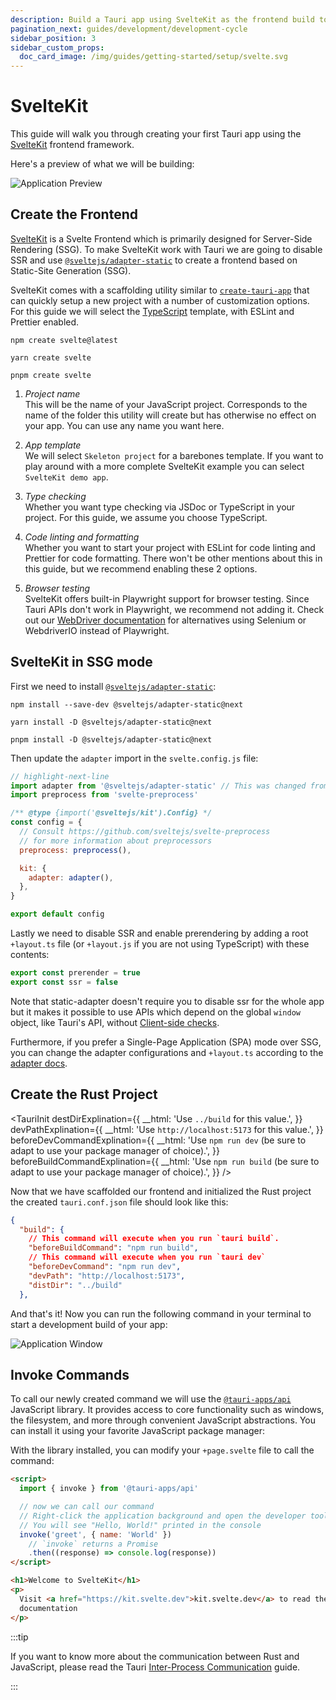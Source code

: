 ```yaml
---
description: Build a Tauri app using SvelteKit as the frontend build tool
pagination_next: guides/development/development-cycle
sidebar_position: 3
sidebar_custom_props:
  doc_card_image: /img/guides/getting-started/setup/svelte.svg
---
```



# SvelteKit

This guide will walk you through creating your first Tauri app using the [SvelteKit] frontend framework.

<Intro />

Here's a preview of what we will be building:

![Application Preview](./assets/sveltekit/sveltekit.png)

## Create the Frontend

[SvelteKit] is a Svelte Frontend which is primarily designed for Server-Side Rendering (SSG). To make SvelteKit work with Tauri we are going to disable SSR and use [`@sveltejs/adapter-static`] to create a frontend based on Static-Site Generation (SSG).

SvelteKit comes with a scaffolding utility similar to [`create-tauri-app`] that can quickly setup a new project with a number of customization options. For this guide we will select the [TypeScript] template, with ESLint and Prettier enabled.

<Tabs groupId="package-manager">
  <TabItem value="npm">

```shell
npm create svelte@latest
```

  </TabItem>

  <TabItem value="Yarn">

```shell
yarn create svelte
```

  </TabItem>

  <TabItem value="pnpm">

```shell
pnpm create svelte
```

  </TabItem>
</Tabs>

1. _Project name_  
   This will be the name of your JavaScript project. Corresponds to the name of the folder this utility will create but has otherwise no effect on your app. You can use any name you want here.

2. _App template_  
   We will select `Skeleton project` for a barebones template. If you want to play around with a more complete SvelteKit example you can select `SvelteKit demo app`.

3. _Type checking_  
   Whether you want type checking via JSDoc or TypeScript in your project. For this guide, we assume you choose TypeScript.

4. _Code linting and formatting_  
   Whether you want to start your project with ESLint for code linting and Prettier for code formatting. There won't be other mentions about this in this guide, but we recommend enabling these 2 options.

5. _Browser testing_  
   SvelteKit offers built-in Playwright support for browser testing. Since Tauri APIs don't work in Playwright, we recommend not adding it. Check out our [WebDriver documentation] for alternatives using Selenium or WebdriverIO instead of Playwright.

## SvelteKit in SSG mode

<!-- TODO: section intro -->

First we need to install [`@sveltejs/adapter-static`]:

<Tabs groupId="package-manager">
  <TabItem value="npm">

```shell
npm install --save-dev @sveltejs/adapter-static@next
```

  </TabItem>

  <TabItem value="Yarn">

```shell
yarn install -D @sveltejs/adapter-static@next
```

  </TabItem>

  <TabItem value="pnpm">

```shell
pnpm install -D @sveltejs/adapter-static@next
```

  </TabItem>
</Tabs>

Then update the `adapter` import in the `svelte.config.js` file:

```javascript title=svelte.config.js
// highlight-next-line
import adapter from '@sveltejs/adapter-static' // This was changed from adapter-auto
import preprocess from 'svelte-preprocess'

/** @type {import('@sveltejs/kit').Config} */
const config = {
  // Consult https://github.com/sveltejs/svelte-preprocess
  // for more information about preprocessors
  preprocess: preprocess(),

  kit: {
    adapter: adapter(),
  },
}

export default config
```

Lastly we need to disable SSR and enable prerendering by adding a root `+layout.ts` file (or `+layout.js` if you are not using TypeScript) with these contents:

```typescript title=src/routes/+layout.ts
export const prerender = true
export const ssr = false
```

Note that static-adapter doesn't require you to disable ssr for the whole app but it makes it possible to use APIs which depend on the global `window` object, like Tauri's API, without [Client-side checks].

Furthermore, if you prefer a Single-Page Application (SPA) mode over SSG, you can change the adapter configurations and `+layout.ts` according to the [adapter docs].

## Create the Rust Project

<TauriInit
  destDirExplination={{
    __html: 'Use <code>../build</code> for this value.',
  }}
  devPathExplination={{
    __html: 'Use <code>http://localhost:5173</code> for this value.',
  }}
  beforeDevCommandExplination={{
    __html:
      'Use <code>npm run dev</code> (be sure to adapt to use your package manager of choice).',
  }}
  beforeBuildCommandExplination={{
    __html:
      'Use <code>npm run build</code> (be sure to adapt to use your package manager of choice).',
  }}
/>

Now that we have scaffolded our frontend and initialized the Rust project the created `tauri.conf.json` file should look like this:

```json title=src-tauri/tauri.conf.json
{
  "build": {
    // This command will execute when you run `tauri build`.
    "beforeBuildCommand": "npm run build",
    // This command will execute when you run `tauri dev`
    "beforeDevCommand": "npm run dev",
    "devPath": "http://localhost:5173",
    "distDir": "../build"
  },
```

And that's it! Now you can run the following command in your terminal to start a development build of your app:

<Command name="dev" />

![Application Window](./assets/sveltekit/sveltekit-dev.png)

## Invoke Commands

<Commands />

To call our newly created command we will use the [`@tauri-apps/api`] JavaScript library. It provides access to core functionality such as windows, the filesystem, and more through convenient JavaScript abstractions. You can install it using your favorite JavaScript package manager:

<InstallTauriApi />

With the library installed, you can modify your `+page.svelte` file to call the command:

```html title=src/routes/+page.svelte
<script>
  import { invoke } from '@tauri-apps/api'

  // now we can call our command
  // Right-click the application background and open the developer tools
  // You will see "Hello, World!" printed in the console
  invoke('greet', { name: 'World' })
    // `invoke` returns a Promise
    .then((response) => console.log(response))
</script>

<h1>Welcome to SvelteKit</h1>
<p>
  Visit <a href="https://kit.svelte.dev">kit.svelte.dev</a> to read the
  documentation
</p>
```

:::tip

If you want to know more about the communication between Rust and JavaScript, please read the Tauri [Inter-Process Communication][inter-process-communication] guide.

:::

[sveltekit]: https://kit.svelte.dev
[`@sveltejs/adapter-static`]: https://github.com/sveltejs/kit/tree/master/packages/adapter-static
[`create-tauri-app`]: https://github.com/tauri-apps/create-tauri-app
[webdriver documentation]: ../../testing/webdriver/introduction.md
[client-side checks]: https://kit.svelte.dev/faq#integrations-how-do-i-use-a-client-side-only-library-that-depends-on-document-or-window
[adapter docs]: https://github.com/sveltejs/kit/tree/master/packages/adapter-static#spa-mode
[typescript]: https://www.typescriptlang.org
[`@tauri-apps/api`]: ../../../api/js/
[inter-process-communication]: ../../../references/architecture/inter-process-communication/readme.md
